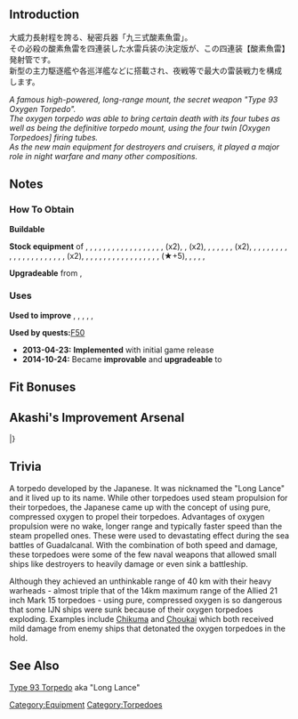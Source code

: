 {{EquipmentInfo|15}}

==Introduction==
大威力長射程を誇る、秘密兵器「九三式酸素魚雷」。<br />
その必殺の酸素魚雷を四連装した水雷兵装の決定版が、この四連装【酸素魚雷】発射管です。<br />
新型の主力駆逐艦や各巡洋艦などに搭載され、夜戦等で最大の雷装戦力を構成します。

''A famous high-powered, long-range mount, the secret weapon "Type 93 Oxygen Torpedo".''<br/>
''The oxygen torpedo was able to bring certain death with its four tubes as well as being the definitive torpedo mount, using the four twin [Oxygen Torpedoes] firing tubes.''<br/>
''As the new main equipment for destroyers and cruisers, it played a major role in night warfare and many other compositions.''

==Notes==
<div class="mw-collapsible"><h3>How To Obtain</h3>
<div class="mw-collapsible-content">
'''Buildable'''

'''Stock equipment''' of {{Ship/Link|Akigumo Kai Ni}}, {{Ship/Link|Akigumo Kai}}, {{Ship/Link|Akizuki}}, {{Ship/Link|Amatsukaze Kai}}, {{Ship/Link|Arare Kai Ni}}, {{Ship/Link|Arare Kai}}, {{Ship/Link|Arashio Kai Ni}}, {{Ship/Link|Arashio Kai}}, {{Ship/Link|Asashio Kai}}, {{Ship/Link|Ashigara Kai}}, {{Ship/Link|Atago Kai}}, {{Ship/Link|Chikuma Kai}}, {{Ship/Link|Choukai Kai}}, {{Ship/Link|Hagikaze Kai}}, {{Ship/Link|Haguro Kai}}, {{Ship/Link|Hatsukaze Kai}}, {{Ship/Link|Hatsuzuki}}, {{Ship/Link|Isuzu Kai}}, {{Ship/Link|Jintsuu Kai Ni}} (x2), {{Ship/Link|Jintsuu Kai}}, {{Ship/Link|Kagerou Kai Ni}} (x2), {{Ship/Link|Kagerou Kai}}, {{Ship/Link|Kasumi Kai}}, {{Ship/Link|Kawakaze Kai Ni}}, {{Ship/Link|Kazagumo Kai Ni}}, {{Ship/Link|Kinugasa Kai Ni}}, {{Ship/Link|Kiso Kai}}, {{Ship/Link|Kitakami Kai}} (x2), {{Ship/Link|Kuma Kai}}, {{Ship/Link|Kuroshio Kai}}, {{Ship/Link|Maikaze Kai}}, {{Ship/Link|Makigumo Kai Ni}}, {{Ship/Link|Makigumo Kai}}, {{Ship/Link|Makinami Kai}}, {{Ship/Link|Maya Kai}}, {{Ship/Link|Michishio Kai}}, {{Ship/Link|Murasame Kai Ni}}, {{Ship/Link|Murasame Kai}}, {{Ship/Link|Myoukou Kai}}, {{Ship/Link|Nachi Kai Ni}}, {{Ship/Link|Nachi Kai}}, {{Ship/Link|Naganami Kai Ni}}, {{Ship/Link|Naganami Kai}}, {{Ship/Link|Nagara Kai}}, {{Ship/Link|Nagatsuki Kai}}, {{Ship/Link|Naka Kai Ni}}, {{Ship/Link|Naka Kai}}, {{Ship/Link|Natori Kai}}, {{Ship/Link|Okinami Kai Ni}}, {{Ship/Link|Ooi Kai}} (x2), {{Ship/Link|Ooshio Kai Ni}}, {{Ship/Link|Ooshio Kai}}, {{Ship/Link|Oyashio Kai}}, {{Ship/Link|Samidare Kai}}, {{Ship/Link|Sendai Kai}}, {{Ship/Link|Shiranui Kai}}, {{Ship/Link|Suzukaze Kai}}, {{Ship/Link|Takanami Kai Ni}}, {{Ship/Link|Takao Kai}}, {{Ship/Link|Take Kai}}, {{Ship/Link|Tama Kai Ni}}, {{Ship/Link|Tama Kai}}, {{Ship/Link|Tatsuta Kai}}, {{Ship/Link|Tenryuu Kai}}, {{Ship/Link|Teruzuki}}, {{Ship/Link|Tokitsukaze Kai}}, {{Ship/Link|Tone Kai}}, {{Ship/Link|Umikaze Kai Ni}} (★+5), {{Ship/Link|Yura Kai}}, {{Ship/Link|Yuudachi Kai Ni}}, {{Ship/Link|Yuudachi Kai}}, {{Ship/Link|Yuugumo Kai Ni}}, {{Ship/Link|Yuugumo Kai}}

'''Upgradeable''' from {{Equipment/Link|61cm Triple (Oxygen) Torpedo Mount}}, {{Equipment/Link|61cm Quadruple Torpedo Mount}}

</div></div>

<div class="mw-collapsible"><h3>Uses</h3>
<div class="mw-collapsible-content">
'''Used to improve''' {{Equipment/Link|61cm Quadruple (Oxygen) Torpedo Mount}}, {{Equipment/Link|53cm Twin Torpedo Mount}}, {{Equipment/Link|Prototype 61cm Sextuple (Oxygen) Torpedo Mount}}, {{Equipment/Link|533mm Triple Torpedo Mount}}, {{Equipment/Link|61cm Quadruple (Oxygen) Torpedo Mount Late Model}}, {{Equipment/Link|533mm Quintuple Torpedo Mount (Initial Model)}}

'''Used by quests: '''[[Quests#F50|F50]]

</div></div>

<div class="mw-collapsible><h3>Updates History</h3>
<div class="mw-collapsible-content>
* '''2013-04-23:''' '''Implemented''' with initial game release
* '''2014-10-24:''' Became '''improvable''' and '''upgradeable''' to {{Equipment/Link|61cm Quintuple (Oxygen) Torpedo Mount}}
</div></div>

==Fit Bonuses==
{{:61cm_Quadruple_(Oxygen)_Torpedo_Mount/Bonuses}}

==Akashi's Improvement Arsenal==
{{AkashiWorkshop}}
{{AkashiWorkshopLine
|Name={{PAGENAME}}
|ItemType=TorpedoWeapon
|Fuel=80
|Ammo=120
|Steel=80
|Baux=20
|Mats0-5=2/3
|Mats6-9=4/8
|Mats10=5/10
|Screws0-5=1/2
|Screws6-9=2/4
|Screws10=5/11
|EquipConsume0-5=-
|EquipConsume6-9=1x{{TorpedoWeapon|61cm Quad (Oxygen) Torpedo Mount}}
|EquipConsume10=3x{{TorpedoWeapon|61cm Quad (Oxygen) Torpedo Mount}}
|Sun=O<br>K
|Mon=O<br>K
|Tue=O<br>K
|Wed=O<br>K
|Thu=O<br>K
|Fri=O<br>K
|Sat=O<br>K
|2ndShip=[[Ooi]]<br>[[Kitakami]]
|Notes=Can be upgraded to [[61cm Quint (Oxygen) Torpedo Mount]].
}}
|}

==Trivia==
A torpedo developed by the Japanese. It was nicknamed the "Long Lance" and it lived up to its name. While other torpedoes used steam propulsion for their torpedoes, the Japanese came up with the concept of using pure, compressed oxygen to propel their torpedoes. Advantages of oxygen propulsion were no wake, longer range and typically faster speed than the steam propelled ones. These were used to devastating effect during the sea battles of Guadalcanal. With the combination of both speed and damage, these torpedoes were some of the few naval weapons that allowed small ships like destroyers to heavily damage or even sink a battleship.

Although they achieved an unthinkable range of 40 km with their heavy warheads - almost triple that of the 14km maximum range of the Allied 21 inch Mark 15 torpedoes - using pure, compressed oxygen is so dangerous that some IJN ships were sunk because of their oxygen torpedoes exploding. Examples include [[Chikuma]] and [[Choukai]] which both received mild damage from enemy ships that detonated the oxygen torpedoes in the hold.

==See Also==
[http://en.wikipedia.org/wiki/Type_93_torpedo Type 93 Torpedo] aka "Long Lance"
{{Equipmentlist}}
[[Category:Equipment]]
[[Category:Torpedoes]]